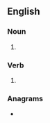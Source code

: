 ==English==

===Noun===
{{head|en|noun plural form}}

# {{plural of|meander|lang=en}}

===Verb===
{{head|en|verb form}}

# {{en-third-person singular of|meander}}

===Anagrams===
* {{l|en|amenders}}